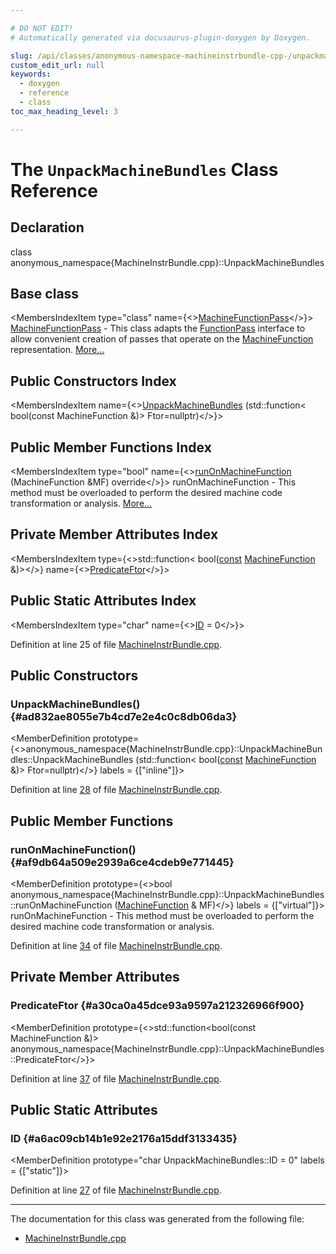```yaml
---

# DO NOT EDIT!
# Automatically generated via docusaurus-plugin-doxygen by Doxygen.

slug: /api/classes/anonymous-namespace-machineinstrbundle-cpp-/unpackmachinebundles
custom_edit_url: null
keywords:
  - doxygen
  - reference
  - class
toc_max_heading_level: 3

---
```





# The `UnpackMachineBundles` Class Reference

<DoxygenPage pluginConfig={pluginConfig}>



## Declaration

<CodeBlock>class anonymous_namespace{MachineInstrBundle.cpp}::UnpackMachineBundles</CodeBlock>

## Base class

<MembersIndex>

<MembersIndexItem
  type="class"
  name={<><a href="/docs/api/classes/llvm/machinefunctionpass">MachineFunctionPass</a></>}>
<a href="/docs/api/classes/llvm/machinefunctionpass">MachineFunctionPass</a> - This class adapts the <a href="/docs/api/classes/llvm/functionpass">FunctionPass</a> interface to allow convenient creation of passes that operate on the <a href="/docs/api/classes/llvm/machinefunction">MachineFunction</a> representation. <a href="/docs/api/classes/llvm/machinefunctionpass/#details">More...</a>
</MembersIndexItem>

</MembersIndex>

## Public Constructors Index

<MembersIndex>

<MembersIndexItem
  name={<><a href="#ad832ae8055e7b4cd7e2e4c0c8db06da3">UnpackMachineBundles</a> (std::function&lt; bool(const MachineFunction &amp;)&gt; Ftor=nullptr)</>}>
</MembersIndexItem>

</MembersIndex>

## Public Member Functions Index

<MembersIndex>

<MembersIndexItem
  type="bool"
  name={<><a href="#af9db64a509e2939a6ce4cdeb9e771445">runOnMachineFunction</a> (MachineFunction &amp;MF) override</>}>
runOnMachineFunction - This method must be overloaded to perform the desired machine code transformation or analysis. <a href="#af9db64a509e2939a6ce4cdeb9e771445">More...</a>
</MembersIndexItem>

</MembersIndex>

## Private Member Attributes Index

<MembersIndex>

<MembersIndexItem
  type={<>std::function&lt; bool(<a href="/docs/api/files/lib/lib/target/lib/target/aarch64/aarch64promoteconstant-cpp/#a90f8350fecae261c25be85d38b451bff">const</a> <a href="/docs/api/classes/llvm/machinefunction">MachineFunction</a> &amp;)&gt;</>}
  name={<><a href="#a30ca0a45dce93a9597a212326966f900">PredicateFtor</a></>}>
</MembersIndexItem>

</MembersIndex>

## Public Static Attributes Index

<MembersIndex>

<MembersIndexItem
  type="char"
  name={<><a href="#a6ac09cb14b1e92e2176a15ddf3133435">ID</a> = 0</>}>
</MembersIndexItem>

</MembersIndex>


Definition at line 25 of file <a href="/docs/api/files/lib/lib/codegen/machineinstrbundle-cpp">MachineInstrBundle.cpp</a>.

<SectionDefinition>

## Public Constructors

### UnpackMachineBundles() {#ad832ae8055e7b4cd7e2e4c0c8db06da3}

<MemberDefinition
  prototype={<>anonymous&#95;namespace&#123;MachineInstrBundle.cpp&#125;::UnpackMachineBundles::UnpackMachineBundles (std::function&lt; bool(<a href="/docs/api/files/lib/lib/target/lib/target/aarch64/aarch64promoteconstant-cpp/#a90f8350fecae261c25be85d38b451bff">const</a> <a href="/docs/api/classes/llvm/machinefunction">MachineFunction</a> &amp;)&gt; Ftor=nullptr)</>}
  labels = {["inline"]}>

Definition at line <a href="/docs/api/files/lib/lib/codegen/machineinstrbundle-cpp/#l00028">28</a> of file <a href="/docs/api/files/lib/lib/codegen/machineinstrbundle-cpp">MachineInstrBundle.cpp</a>.
</MemberDefinition>

</SectionDefinition>

<SectionDefinition>

## Public Member Functions

### runOnMachineFunction() {#af9db64a509e2939a6ce4cdeb9e771445}

<MemberDefinition
  prototype={<>bool anonymous&#95;namespace&#123;MachineInstrBundle.cpp&#125;::UnpackMachineBundles::runOnMachineFunction (<a href="/docs/api/classes/llvm/machinefunction">MachineFunction</a> &amp; MF)</>}
  labels = {["virtual"]}>
runOnMachineFunction - This method must be overloaded to perform the desired machine code transformation or analysis.

Definition at line <a href="/docs/api/files/lib/lib/codegen/machineinstrbundle-cpp/#l00034">34</a> of file <a href="/docs/api/files/lib/lib/codegen/machineinstrbundle-cpp">MachineInstrBundle.cpp</a>.
</MemberDefinition>

</SectionDefinition>

<SectionDefinition>

## Private Member Attributes

### PredicateFtor {#a30ca0a45dce93a9597a212326966f900}

<MemberDefinition
  prototype={<>std::function&lt;bool(const MachineFunction &amp;)&gt; anonymous&#95;namespace&#123;MachineInstrBundle.cpp&#125;::UnpackMachineBundles::PredicateFtor</>}>

Definition at line <a href="/docs/api/files/lib/lib/codegen/machineinstrbundle-cpp/#l00037">37</a> of file <a href="/docs/api/files/lib/lib/codegen/machineinstrbundle-cpp">MachineInstrBundle.cpp</a>.
</MemberDefinition>

</SectionDefinition>

<SectionDefinition>

## Public Static Attributes

### ID {#a6ac09cb14b1e92e2176a15ddf3133435}

<MemberDefinition
  prototype="char UnpackMachineBundles::ID = 0"
  labels = {["static"]}>

Definition at line <a href="/docs/api/files/lib/lib/codegen/machineinstrbundle-cpp/#l00027">27</a> of file <a href="/docs/api/files/lib/lib/codegen/machineinstrbundle-cpp">MachineInstrBundle.cpp</a>.
</MemberDefinition>

</SectionDefinition>

<hr/>

The documentation for this class was generated from the following file:

<ul>
<li><a href="/docs/api/files/lib/lib/codegen/machineinstrbundle-cpp">MachineInstrBundle.cpp</a></li>
</ul>

</DoxygenPage>
